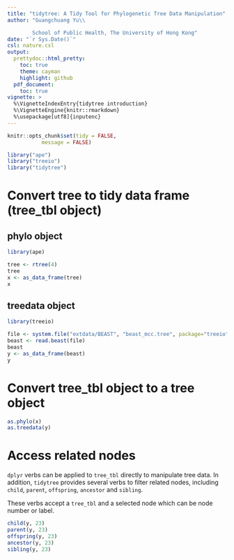 ```yaml
---
title: "tidytree: A Tidy Tool for Phylogenetic Tree Data Manipulation"
author: "Guangchuang Yu\\

        School of Public Health, The University of Hong Kong"
date: "`r Sys.Date()`"
csl: nature.csl
output:
  prettydoc::html_pretty:
    toc: true
    theme: cayman
    highlight: github
  pdf_document:
    toc: true
vignette: >
  %\VignetteIndexEntry{tidytree introduction}
  %\VignetteEngine{knitr::rmarkdown}
  %\usepackage[utf8]{inputenc}
---
```


```r
knitr::opts_chunk$set(tidy = FALSE,
		   message = FALSE)
```


```r
library("ape")
library("treeio")
library("tidytree")
```



# Convert tree to tidy data frame (tree_tbl object)

## phylo object

```r
library(ape)

tree <- rtree(4)
tree
x <- as_data_frame(tree)
x
```

## treedata object

```r
library(treeio)

file <- system.file("extdata/BEAST", "beast_mcc.tree", package="treeio")
beast <- read.beast(file)
beast
y <- as_data_frame(beast)
y
```

# Convert tree_tbl object to a tree object

```r
as.phylo(x)
as.treedata(y)
```

# Access related nodes

`dplyr` verbs can be applied to `tree_tbl` directly to manipulate tree data. In
addition, `tidytree` provides several verbs to filter related nodes, including
`child`, `parent`, `offspring`, `ancestor` and `sibling`.

These verbs accept a `tree_tbl` and a selected node which can be node number or label.


```r
child(y, 23)
parent(y, 23)
offspring(y, 23)
ancestor(y, 23)
sibling(y, 23)
```

